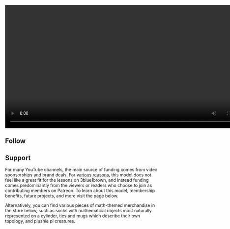<Section dark={true}>

<!-- latest video playlist -->

<Video id="UUYO_jab_esuFRV4b17AJtAw" playlist={true} width="800px" />

<PiCreature emotion="hooray" placement="side" design="big" />
<PiCreature emotion="speaking" placement="side" design="big" flip={true} />

</Section><Section>

<LessonGallery show="featured" />

</Section><Section>

## Follow

<Center>
  <Clickable
    link="https://www.youtube.com/3blue1brown"
    icon="fab fa-youtube"
    tooltip="YouTube"
    design="rounded"
  />
  <Clickable
    link="https://twitter.com/3blue1brown"
    icon="fab fa-twitter"
    tooltip="Twitter"
    design="rounded"
  />
  <Clickable
    link="https://www.reddit.com/r/3Blue1Brown/"
    icon="fab fa-reddit-alien"
    tooltip="Reddit"
    design="rounded"
  />
  <Clickable
    link="https://www.instagram.com/3blue1brown_animations/"
    icon="fab fa-instagram"
    tooltip="Instagram"
    design="rounded"
  />
  <Clickable
    link="http://www.facebook.com/3blue1brown"
    icon="fab fa-facebook"
    tooltip="Facebook"
    design="rounded"
  />
</Center>

</Section><Section>

## Support

For many YouTube channels, the main source of funding comes from video sponsorships and brand deals.
For [various reasons](https://www.patreon.com/posts/going-sponsor-19586800), this model does not feel like a great fit for the lessons on 3blue1brown, and instead funding comes predominantly from the viewers or readers who choose to join as contributing members on Patreon.
To learn about this model, membership benefits, future projects, and more visit the page below.

<Clickable
  link="https://www.patreon.com/3blue1brown"
  icon="fab fa-patreon"
  text="3Blue1Brown Patreon"
/>

Alternatively, you can find various pieces of math-themed merchandise in the store below, such as socks with mathematical objects most naturally represented on a cylinder, ties and mugs which describe their own topology, and plushie pi creatures.

<Clickable
  link="https://store.dftba.com/collections/3blue1brown"
  icon="fas fa-store"
  text="3Blue1Brown Store"
/>

</Section>
